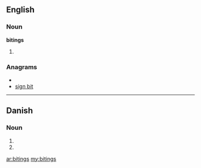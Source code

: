 ==English==

===Noun===
'''bitings'''

# {{plural of|[[biting]]}}

===Anagrams===
* {{alphagram|bgiinst}}
* [[sign bit#English|sign bit]]

----

==Danish==

===Noun===
{{infl|da|noun form|g=c}}

# {{form of|genitive singular indefinite|biting|lang=Danish}}
# {{form of|genitive plural indefinite|biting|lang=Danish}}

[[ar:bitings]]
[[my:bitings]]
